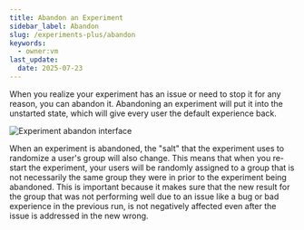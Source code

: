 ```yaml
---
title: Abandon an Experiment
sidebar_label: Abandon
slug: /experiments-plus/abandon
keywords:
  - owner:vm
last_update:
  date: 2025-07-23
---
```


When you realize your experiment has an issue or need to stop it for any reason, you can abandon it. Abandoning an experiment will put it into the unstarted state, which will give every user the default experience back.

![Experiment abandon interface](https://user-images.githubusercontent.com/77478330/206825097-f8032cf2-64d6-4cad-b6ec-49f37d6e28cf.png)


When an experiment is abandoned, the "salt" that the experiment uses to randomize a user's group will also change. This means that when you re-start the experiment, your users will be randomly assigned to a group that is not necessarily the same group they were in prior to the experiment being abandoned. This is important because it makes sure that the new result for the group that was not performing well due to an issue like a bug or bad experience in the previous run, is not negatively affected even after the issue is addressed in the new wrong.
